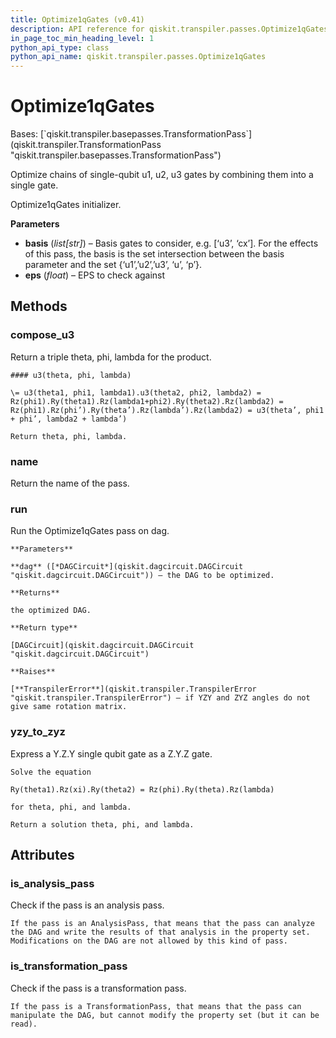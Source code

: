 ```yaml
---
title: Optimize1qGates (v0.41)
description: API reference for qiskit.transpiler.passes.Optimize1qGates in qiskit v0.41
in_page_toc_min_heading_level: 1
python_api_type: class
python_api_name: qiskit.transpiler.passes.Optimize1qGates
---
```


# Optimize1qGates

<Class id="qiskit.transpiler.passes.Optimize1qGates" isDedicatedPage={true} github="https://github.com/qiskit/qiskit/tree/stable/0.23/qiskit/transpiler/passes/optimization/optimize_1q_gates.py" signature="Optimize1qGates(*args, **kwargs)" modifiers="class">
  Bases: [`qiskit.transpiler.basepasses.TransformationPass`](qiskit.transpiler.TransformationPass "qiskit.transpiler.basepasses.TransformationPass")

  Optimize chains of single-qubit u1, u2, u3 gates by combining them into a single gate.

  Optimize1qGates initializer.

  **Parameters**

  *   **basis** (*list\[str]*) – Basis gates to consider, e.g. \[‘u3’, ‘cx’]. For the effects of this pass, the basis is the set intersection between the basis parameter and the set \{‘u1’,’u2’,’u3’, ‘u’, ‘p’}.
  *   **eps** (*float*) – EPS to check against

  ## Methods

  <span id="qiskit-transpiler-passes-optimize1qgates-compose-u3" />

  ### compose\_u3

  <Function id="qiskit.transpiler.passes.Optimize1qGates.compose_u3" signature="Optimize1qGates.compose_u3(theta1, phi1, lambda1, theta2, phi2, lambda2)" modifiers="static">
    Return a triple theta, phi, lambda for the product.

    #### u3(theta, phi, lambda)

    \= u3(theta1, phi1, lambda1).u3(theta2, phi2, lambda2) = Rz(phi1).Ry(theta1).Rz(lambda1+phi2).Ry(theta2).Rz(lambda2) = Rz(phi1).Rz(phi’).Ry(theta’).Rz(lambda’).Rz(lambda2) = u3(theta’, phi1 + phi’, lambda2 + lambda’)

    Return theta, phi, lambda.
  </Function>

  <span id="qiskit-transpiler-passes-optimize1qgates-name" />

  ### name

  <Function id="qiskit.transpiler.passes.Optimize1qGates.name" signature="Optimize1qGates.name()">
    Return the name of the pass.
  </Function>

  <span id="qiskit-transpiler-passes-optimize1qgates-run" />

  ### run

  <Function id="qiskit.transpiler.passes.Optimize1qGates.run" signature="Optimize1qGates.run(dag)">
    Run the Optimize1qGates pass on dag.

    **Parameters**

    **dag** ([*DAGCircuit*](qiskit.dagcircuit.DAGCircuit "qiskit.dagcircuit.DAGCircuit")) – the DAG to be optimized.

    **Returns**

    the optimized DAG.

    **Return type**

    [DAGCircuit](qiskit.dagcircuit.DAGCircuit "qiskit.dagcircuit.DAGCircuit")

    **Raises**

    [**TranspilerError**](qiskit.transpiler.TranspilerError "qiskit.transpiler.TranspilerError") – if YZY and ZYZ angles do not give same rotation matrix.
  </Function>

  <span id="qiskit-transpiler-passes-optimize1qgates-yzy-to-zyz" />

  ### yzy\_to\_zyz

  <Function id="qiskit.transpiler.passes.Optimize1qGates.yzy_to_zyz" signature="Optimize1qGates.yzy_to_zyz(xi, theta1, theta2, eps=1e-09)" modifiers="static">
    Express a Y.Z.Y single qubit gate as a Z.Y.Z gate.

    Solve the equation

$$
$$

    Ry(theta1).Rz(xi).Ry(theta2) = Rz(phi).Ry(theta).Rz(lambda)

    for theta, phi, and lambda.

    Return a solution theta, phi, and lambda.
  </Function>

  ## Attributes

  ### is\_analysis\_pass

  <Attribute id="qiskit.transpiler.passes.Optimize1qGates.is_analysis_pass">
    Check if the pass is an analysis pass.

    If the pass is an AnalysisPass, that means that the pass can analyze the DAG and write the results of that analysis in the property set. Modifications on the DAG are not allowed by this kind of pass.
  </Attribute>

  ### is\_transformation\_pass

  <Attribute id="qiskit.transpiler.passes.Optimize1qGates.is_transformation_pass">
    Check if the pass is a transformation pass.

    If the pass is a TransformationPass, that means that the pass can manipulate the DAG, but cannot modify the property set (but it can be read).
  </Attribute>
</Class>

